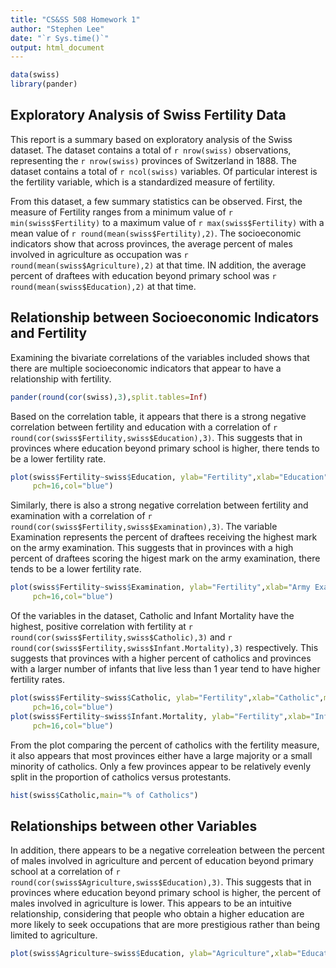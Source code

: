 ```yaml
---
title: "CS&SS 508 Homework 1"
author: "Stephen Lee"
date: "`r Sys.time()`"
output: html_document
---
```


```r
data(swiss)
library(pander)
```


## Exploratory Analysis of Swiss Fertility Data

This report is a summary based on exploratory analysis of the Swiss dataset. The dataset contains a total of `r nrow(swiss)` observations, representing the `r nrow(swiss)` provinces of Switzerland in 1888. The dataset contains a total of `r ncol(swiss)` variables. Of particular interest is the fertility variable, which is a standardized measure of fertility.

From this dataset, a few summary statistics can be observed. First, the measure of Fertility ranges from a minimum value of `r min(swiss$Fertility)` to a maximum value of `r max(swiss$Fertility)` with a mean value of `r round(mean(swiss$Fertility),2)`. The socioeconomic indicators show that across provinces, the average percent of males involved in agriculture as occupation was `r round(mean(swiss$Agriculture),2)` at that time. IN addition, the average percent of draftees with education beyond primary school was `r round(mean(swiss$Education),2)` at that time.

## Relationship between Socioeconomic Indicators and Fertility

Examining the bivariate correlations of the variables included shows that there are multiple socioeconomic indicators that appear to have a relationship with fertility.

```r
pander(round(cor(swiss),3),split.tables=Inf)
```

Based on the correlation table, it appears that there is a strong negative correlation between fertility and education with a correlation of `r round(cor(swiss$Fertility,swiss$Education),3)`. This suggests that in provinces where education beyond primary school is higher, there tends to be a lower fertility rate.

```r
plot(swiss$Fertility~swiss$Education, ylab="Fertility",xlab="Education",main="Fertility x Education",
     pch=16,col="blue")

```


Similarly, there is also a strong negative correlation between fertility and examination with a correlation of `r round(cor(swiss$Fertility,swiss$Examination),3)`. The variable Examination represents the percent of draftees receiving the highest mark on the army examination. This suggests that in provinces with a high percent of draftees scoring the higest mark on the army examination, there tends to be a lower fertility rate.

```r
plot(swiss$Fertility~swiss$Examination, ylab="Fertility",xlab="Army Examination",main="Fertility x Army Examination",
     pch=16,col="blue")

```

Of the variables in the dataset, Catholic and Infant Mortality have the highest, positive correlation with fertility at `r round(cor(swiss$Fertility,swiss$Catholic),3)` and `r round(cor(swiss$Fertility,swiss$Infant.Mortality),3)` respectively. This suggests that provinces with a higher percent of catholics and provinces with a larger number of infants that live less than 1 year tend to have higher fertility rates.

```r
plot(swiss$Fertility~swiss$Catholic, ylab="Fertility",xlab="Catholic",main="Fertility x Catholic",
     pch=16,col="blue")
plot(swiss$Fertility~swiss$Infant.Mortality, ylab="Fertility",xlab="Infant Mortality",main="Fertility x Infant Mortality",
     pch=16,col="blue")

```

From the plot comparing the percent of catholics with the fertility measure, it also appears that most provinces either have a large majority or a small minority of catholics. Only a few provinces appear to be relatively evenly split in the proportion of catholics versus protestants.

```r
hist(swiss$Catholic,main="% of Catholics")

```

## Relationships between other Variables

In addition, there appears to be a negative correleation between the percent of males involved in agriculture and percent of education beyond primary school at a correlation of `r round(cor(swiss$Agriculture,swiss$Education),3)`. This suggests that in provinces where education beyond primary school is higher, the percent of males involved in agriculture is lower. This appears to be an intuitive relationship, considering that people who obtain a higher education are more likely to seek occupations that are more prestigious rather than being limited to agriculture.

```r
plot(swiss$Agriculture~swiss$Education, ylab="Agriculture",xlab="Education",main="Agriculture x Education",pch=16,col="blue")
```

